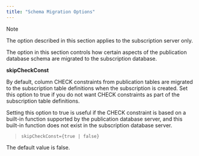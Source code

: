```yaml
---
title: "Schema Migration Options"
---
```


<div id="schema_migration_options" class="registered_link"></div>


<div class="note">

<div class="title">

Note

</div>

The option described in this section applies to the subscription server only.

</div>

The option in this section controls how certain aspects of the publication database schema are migrated to the subscription database.

**skipCheckConst**

By default, column CHECK constraints from publication tables are migrated to the subscription table definitions when the subscription is created. Set this option to true if you do not want CHECK constraints as part of the subscription table definitions.

Setting this option to true is useful if the CHECK constraint is based on a built-in function supported by the publication database server, and this built-in function does not exist in the subscription database server.

> `skipCheckConst={true | false}`

The default value is false.
